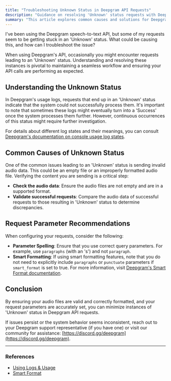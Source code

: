 ```yaml
---
title: "Troubleshooting Unknown Status in Deepgram API Requests"
description: "Guidance on resolving 'Unknown' status requests with Deepgram's speech recognition API."
summary: "This article explores common causes and solutions for Deepgram API requests that end up in an 'Unknown' status, helping users troubleshoot and maintain a seamless workflow when using the speech-to-text service."
---
```


<CommunityQuestion>I've been using the Deepgram speech-to-text API, but some of my requests seem to be getting stuck in an 'Unknown' status. What could be causing this, and how can I troubleshoot the issue?</CommunityQuestion>

When using Deepgram's API, occasionally you might encounter requests leading to an 'Unknown' status. Understanding and resolving these instances is pivotal to maintaining a seamless workflow and ensuring your API calls are performing as expected.

## Understanding the Unknown Status

In Deepgram's usage logs, requests that end up in an 'Unknown' status indicate that the system could not successfully process them. It's important to note that sometimes these logs might eventually turn into a 'Success' once the system processes them further. However, continuous occurrences of this status might require further investigation.

For details about different log states and their meanings, you can consult [Deepgram's documentation on console usage log states](https://developers.deepgram.com/docs/using-logs-usage#understanding-console-usage-log-states).

## Common Causes of Unknown Status

One of the common issues leading to an 'Unknown' status is sending invalid audio data. This could be an empty file or an improperly formatted audio file. Verifying the content you are sending is a critical step:

- **Check the audio data**: Ensure the audio files are not empty and are in a supported format.
- **Validate successful requests**: Compare the audio data of successful requests to those resulting in 'Unknown' status to determine discrepancies.

## Request Parameter Recommendations

When configuring your requests, consider the following:

- **Parameter Spelling**: Ensure that you use correct query parameters. For example, use `paragraphs` (with an 's') and not `paragraph`.
- **Smart Formatting**: If using smart formatting features, note that you do not need to explicitly include `paragraphs` or `punctuate` parameters if `smart_format` is set to true. For more information, visit [Deepgram's Smart Format documentation](https://developers.deepgram.com/docs/smart-format).

## Conclusion

By ensuring your audio files are valid and correctly formatted, and your request parameters are accurately set, you can minimize instances of 'Unknown' status in Deepgram API requests. 

If issues persist or the system behavior seems inconsistent, reach out to your Deepgram support representative (if you have one) or visit our community for assistance: [https://discord.gg/deepgram](https://discord.gg/deepgram).

---

### References
- [Using Logs & Usage](https://developers.deepgram.com/docs/using-logs-usage#understanding-console-usage-log-states)
- [Smart Format](https://developers.deepgram.com/docs/smart-format)

